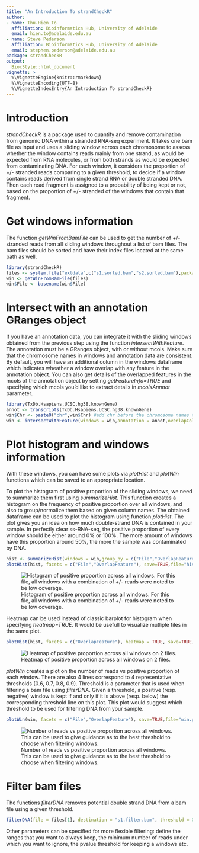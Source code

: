 ```yaml
---
title: "An Introduction To strandCheckR"
author:
- name: Thu-Hien To
  affiliation: Bioinformatics Hub, University of Adelaide
  email: hien.to@adelaide.edu.au
- name: Steve Pederson
  affiliation: Bioinformatics Hub, University of Adelaide
  email: stephen.pederson@adelaide.edu.au
package: strandCheckR
output:
  BiocStyle::html_document
vignette: >
  %\VignetteEngine{knitr::rmarkdown}
  %\VignetteEncoding{UTF-8}
  %\VignetteIndexEntry{An Introduction To strandCheckR}
---
```


# Introduction

*strandCheckR* is a package used to quantify and remove contamination from genomic DNA within a stranded RNA-seq experiment.
It takes  one  bam file as input and uses a sliding window across each chromosome to assess whether the window contains reads mainly from one strand, as would be expected from RNA molecules, or from both strands as would be expected from contaminating DNA.
For each window, it considers the proportion of +/- stranded reads comparing to a given threshold, to decide if a window contains reads derived from single strand RNA or double stranded DNA.
Then each read fragment is assigned to a probability of being kept or not, based on the proportion of +/- stranded of the windows that contain that fragment.

# Get windows information

The function *getWinFromBamFile* can be used to get the number of +/- stranded reads from all sliding windows throughout a list of bam files.
The bam files should be sorted and have their index files located at the same path as well.


```r
library(strandCheckR)
files <- system.file("extdata",c("s1.sorted.bam","s2.sorted.bam"),package = "strandCheckR")
win <- getWinFromBamFile(files)
win$File <- basename(win$File)
```

# Intersect with an annotation GRanges object

If you have an annotation data, you can integrate it with the sliding windows obtained from the previous step using the function *intersectWithFeature*. The annotation must be a GRanges object, with or without mcols.
Make sure that the chromosome names in windows and annotation data are consistent.
By default, you will have an additional column in the windows dataframe which indicates wheather a window overlap with any feature in the annotation object. You can also get details of the overlapped features in the mcols of the annotation object by setting *getFeatureInfo=TRUE* and specifying which mcols you'd like to extract details in *mcolsAnnnot* parameter.

```r
library(TxDb.Hsapiens.UCSC.hg38.knownGene)
annot <- transcripts(TxDb.Hsapiens.UCSC.hg38.knownGene)
win$Chr <- paste0("chr",win$Chr) #add chr before the chromosome names to be consistent with the annot data
win <- intersectWithFeature(windows = win,annotation = annot,overlapCol = "OverlapFeature")
```

# Plot histogram and windows information

With these windows, you can have some plots via *plotHist* and *plotWin* functions which can be saved to an appropriate location.

To plot the histogram of positive proportion of the sliding windows, we need to summarize them first using *summarizeHist*. This function creates a histogram on the frequency of positive proportion over all windows, and also to group/normalize them based on given column names. The obtained dataframe can be used to plot the histogram using function *plotHist*. The plot gives you an idea on how much double-strand DNA is contained in your sample. In perfectly clear ss-RNA-seq, the positive proportion of every window should be either around 0\% or 100\%. The more amount of windows have this proportion around 50\%, the more the sample was contaminated by DNA. 

```r
hist <- summarizeHist(windows = win,group_by = c("File","OverlapFeature"), normalize_by = "File")
plotHist(hist, facets = c("File","OverlapFeature"), save=TRUE,file="hist.png",width=10,height=7)
```

![Histogram of positive proportion across all windows. For this file, all windows with a combination of +/- reads were noted to be low coverage.](hist.png)

Heatmap can be used instead of classic barplot for histogram when specifying *heatmap=TRUE*. It would be usefull to visualize mutliple files in the same plot.

```r
plotHist(hist, facets = c("OverlapFeature"), heatmap = TRUE, save=TRUE,file="histHeat.png",width=16,height=8)
```

![Heatmap of positive proportion across all windows on 2 files.](histHeat.png)

*plotWin* creates a plot on the number of reads vs positive proportion of each window. There are also 4 lines correspond to 4 representative thresholds (0.6, 0.7, 0.8, 0.9). Threshold is a parameter that is used when filtering a bam file using *filterDNA*.
Given a threshold, a positive (resp. negative) window is kept if and only if it is above (resp. below) the corresponding threshold line on this plot. This plot would suggest which threshold to be used for filtering DNA from your sample.

```r
plotWin(win, facets = c("File","OverlapFeature"), save=TRUE,file="win.png",width=10,height=7)
```

![Number of reads vs positive proportion across all windows. This can be used to give guidance as to the best threshold to choose when filtering windows.](win.png)

# Filter bam files

The functions *filterDNA* removes potential double strand DNA from a bam file using a given threshold.

```r
filterDNA(file = files[1], destination = "s1.filter.bam", threshold = 0.7)
```

Other parameters can be specified for more flexible filtering: define the ranges that you want to always keep, the minimum number of reads under which you want to ignore, the pvalue threshold for keeping a windows etc.
